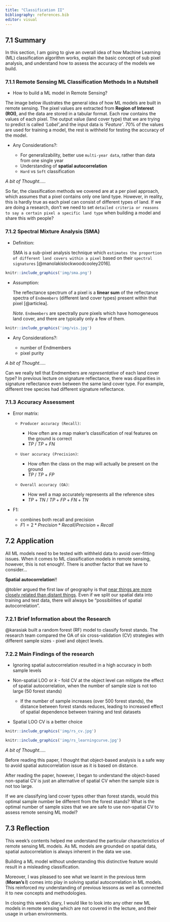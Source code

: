 ```yaml
---
title: "Classification II"
bibliography: references.bib
editor: visual
---
```


<h2>7.1 Summary</h2>

In this section, I am going to give an overall idea of how Machine Learning (ML) classification algorithm works, explain the basic concept of sub pixel analysis, and understand how to assess the accuracy of the models we build.

<h3>7.1.1 Remote Sensing ML Classification Methods In a Nutshell</h3>

-   How to build a ML model in Remote Sensing?

The image below illustrates the general idea of how ML models are built in remote sensing. The pixel values are extracted from **Region of Interest (ROI)**, and the data are stored in a tabular format. Each row contains the values of each pixel. The output value (land cover type) that we are trying to predict is called *'Label'*,and the input data is *'Feature'*. 70% of the values are used for training a model, the rest is withheld for testing the accuracy of the model.

-   Any Considerations?:

    -   For generalizability, better use `multi-year data`, rather than data from one single year
    -   Understanding of **spatial autocorrelation**
    -   `Hard` vs `Soft` classification

*A bit of Thought.....*

So far, the classification methods we covered are at a per pixel approach, which assumes that a pixel contains only one land type. However, in reality, this is hardly true as each pixel can consist of different types of land. If we are doing a research, don't we need to set `detailed criteria or reasons to say a certain pixel a specific land type` when building a model and share this with people?

<h3>7.1.2 Spectral Mixture Analysis (SMA)</h3>

-   Definition:

    SMA is a sub-pixel analysis technique which `estimates the proportion of different land covers within a pixel` based on their `spectral signatures` [@manolakislockwoodcooley2016].

```r
knitr::include_graphics('img/sma.png')
```

-   Assumption:

    The reflectance spectrum of a pixel is a **linear sum** of the reflectance spectra of `Endmembers` (different land cover types) present within that pixel [@articlea].

    *Note*. `Endmembers` are spectrally pure pixels which have homogeneuos land cover, and there are typically only a few of them.

```r
knitr::include_graphics('img/vis.jpg')
```

-   Any Considerations?:

    -   number of Endmembers
    -   pixel purity

*A bit of Thought.....*

Can we really tell that Endmembers are *representative* of each land cover type? In previous lecture on signature reflectance, there was disparities in signature reflectance even between the same land cover type. For example, different tree species had different signature reflectance.

<h3>7.1.3 Accuracy Assessment</h3>

-   Error matrix:

    -   `Producer accuracy (Recall)`:

        -   How often are a map maker's classification of real features on the ground is correct
        -   $TP$ / $TP$ + $FN$

    -   `User accuracy (Precision)`:

        -   How often the class on the map will actually be present on the ground
        -   $TP$ / $TP$ + $FP$

    -   `Overall accuracy (OA)`:

        -   How well a map accurately represents all the reference sites
        -   $TP$ $+$ $TN$ / $TP + FP + FN + TN$

-   F1:

    -   combines both recall and precision
    -   $F1 = 2 * Precision * Recall / Precision + Recall$

<h2>7.2 Application</h2>

All ML models need to be tested with withheld data to avoid over-fitting issues. When it comes to ML classification models in remote sensing, however, this is not enough!. There is another factor that we have to consider...

**Spatial autocorrelation**!!

@tobler argued the first law of geography is that [near things are more closely related than distant things]{.underline}. Even if we split our spatial data into training and test data, there will always be "possibilities of spatial autocorrelation".

<h3>7.2.1 Brief Information about the Research</h3>

@karasiak built a random forest (RF) model to classify forest stands. The research team compared the OA of six cross-validation (CV) strategies with different sample sizes - pixel and object levels.

<h3>7.2.2 Main Findings of the research</h3>

-   Ignoring spatial autocorrelation resulted in a high accuracy in both sample levels

-   Non-spatial LOO or *k* - fold CV at the object level can mitigate the effect of spatial autocorrelation, when the number of sample size is not too large (50 forest stands)

    -   If the number of sample increases (over 500 forest stands), the distance between forest stands reduces, leading to increased effect of spatial dependence between training and test datasets

-   Spatial LOO CV is a better choice

```r
knitr::include_graphics('img/rs_cv.jpg')
```

```r

knitr::include_graphics('img/rs_learningcurve.jpg')
```

*A bit of Thought.....*

Before reading this paper, I thought that object-based analysis is a safe way to avoid spatial autocorrelation issue as it is based on distance.

After reading the paper, however, I began to understand the object-based non-spatial CV is just an alternative of spatial CV when the sample size is not too large.

If we are classifying land cover types other than forest stands, would this optimal sample number be different from the forest stands? What is the optimal number of sample sizes that we are safe to use non-spatial CV to assess remote sensing ML model?

<h2>7.3 Reflection</h2>

This week's contents helped me understand the particular characteristics of remote sensing ML models. As ML models are grounded on spatial data, spatial autocorrelation is always inherent in the data we use.

Building a ML model without understanding this distinctive feature would result in a misleading classification.

Moreover, I was pleased to see what we learnt in the previous term (**Moran's I**) comes into play in solving spatial autocorrelation in ML models. This reinforced my understanding of previous lessons as well as connected it to new concepts and methodologies.

In closing this week's diary, I would like to look into any other new ML models in remote sensing which are not covered in the lecture, and their usage in urban environments.
